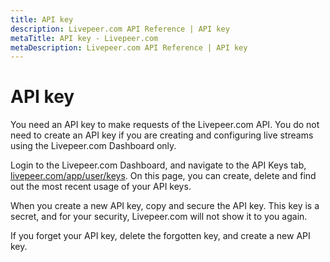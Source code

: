 ```yaml
---
title: API key
description: Livepeer.com API Reference | API key
metaTitle: API key - Livepeer.com
metaDescription: Livepeer.com API Reference | API key
---
```


# API key

You need an API key to make requests of the Livepeer.com API. You do not need to
create an API key if you are creating and configuring live streams using the
Livepeer.com Dashboard only.

Login to the Livepeer.com Dashboard, and navigate to the API Keys tab,
[livepeer.com/app/user/keys](/app/user/keys). On this page, you can create,
delete and find out the most recent usage of your API keys.

When you create a new API key, copy and secure the API key. This key is a
secret, and for your security, Livepeer.com will not show it to you again.

If you forget your API key, delete the forgotten key, and create a new API key.

